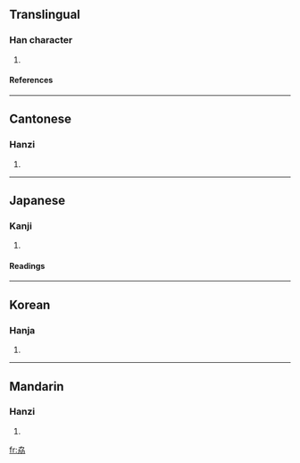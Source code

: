 ==Translingual==
===Han character===
{{Han char|rn=19|rad=力|as=04|sn=6|four=4742<sub>7</sub>|canj=大尸大尸尸 (KSKSS)}}
# {{defn|Han}}
====References====
{{Han ref|kx=0146.220|dkj=02307|dj=0330.110|hdz=10367.110|uh=52A6|ud=21158|bh=C9C0|bd=51648}}
----
==Cantonese==
===Hanzi===
{{yue-hanzi|jyut=|y=hip3}}
# {{defn|Cantonese}}
----
==Japanese==
===Kanji===
{{ja-kanji|grade=|rs=力04}}
# {{defn|Japanese}}
====Readings====
{{ja-readings|on=[[きょう]] (kyō), [[ぎょう]] (gyō), [[りょう]] (ryō)|kun=[[にわか]] (niwaka), [[がととのう]] (gatotonou)}}
----
==Korean==
===Hanja===
{{ko-hanja|hangeul=협|rv=hyeop|mr=hyŏp}}
# {{defn|Korean}}
----
==Mandarin==
===Hanzi===
{{cmn-hanzi|pin=[[xié]] ([[xie2]])|wg=hsieh<sup>2</sup>}}
# {{defn|Mandarin}}

[[fr:劦]]